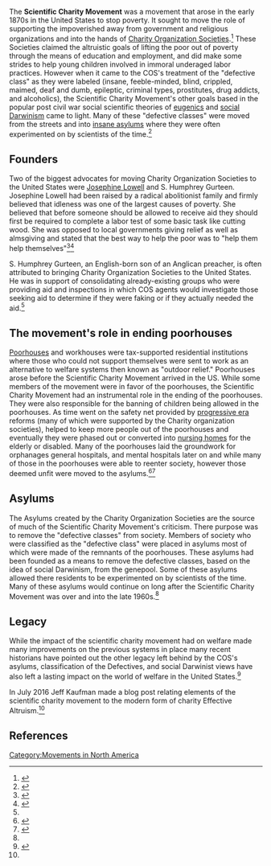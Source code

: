 The '''Scientific Charity Movement''' was a movement that arose in the early 1870s in the United States to stop poverty. It sought to move the role of supporting the impoverished away from government and religious organizations and into the hands of [[Charity Organization Societies]].<ref name="Jeff">{{cite web|last1=Kaufman|first1=Jeff|title=Scientific Charity Movement|url=http://effective-altruism.com/ea/zo/scientific_charity_movement/|website=Effective Altruism|publisher=Effective Altruism|accessdate=15 September 2016}}</ref> These Societies claimed the altruistic goals of lifting the poor out of poverty through the means of education and employment, and did make some strides to help young children involved in immoral underaged labor practices. However when it came to the COS's treatment of the "defective class" as they were labeled (insane, feeble-minded, blind, crippled, maimed, deaf and dumb, epileptic, criminal types, prostitutes, drug addicts, and alcoholics), the Scientific Charity Movement's other goals based in the popular post civil war social scientific theories of [[eugenics]] and [[social Darwinism]] came to light. Many of these "defective classes" were moved from the streets and into [[insane asylum]]s where they were often experimented on by scientists of the time.<ref name="VCU">{{cite web|last1=Stuhler|first1=Linda|title=Scientific Charity Movement and Charity Organization Societies|url=http://socialwelfare.library.vcu.edu/programs/mental-health/scientific-charity-movement-charity-organization-societies/|website=Virginia Commonwealth University|publisher=VCU|accessdate=20 September 2016}}</ref>

==Founders==
Two of the biggest advocates for moving Charity Organization Societies to the United States were [[Josephine Shaw Lowell|Josephine Lowell]] and S. Humphrey Gurteen. Josephine Lowell had been raised by a radical abolitionist family and firmly believed that idleness was one of the largest causes of poverty. She believed that before someone should be allowed to receive aid they should first be required to complete a labor test of some basic task like cutting wood. She was opposed to local governments giving relief as well as almsgiving and stated that the best way to help the poor was to "help them help themselves"<ref name="Scott Lipton">{{cite web|last1=Myers-Lipton|first1=Scott|title=Scientific Charity (Charity Organization Societies)|url=http://www.solvingpoverty.com/Scientific%20Charity.htm|website=Social Solutions to Poverty:|accessdate=20 September 2016}}</ref><ref name="VCU Lowell">{{cite web|last1=Hasan|first1=John|title=Josephine Shaw Lowell (1843-1905) — Social Reformer, Founder of the New York City Charity Organization Society and Advocate of the Doctrine That Charity Should Not Merely Relieve Suffering But That It Should Also Rehabilitate the Recipient|url=http://socialwelfare.library.vcu.edu/organizations/state-institutions/lowell-josephine-shaw-3/|website=Virginia commonwealth University|publisher=VCU|accessdate=20 September 2016}}</ref>

S. Humphrey Gurteen, an English-born son of an Anglican preacher, is often attributed to bringing Charity Organization Societies to the United States. He was in support of consolidating already-existing groups who were providing aid and inspections in which COS agents would investigate those seeking aid to determine if they were faking or if they actually needed the aid.<ref name="Scott Lipton" />

==The movement's role in ending poorhouses==
[[Poorhouses]] and workhouses were tax-supported residential institutions where those who could not support themselves were sent to work as an alternative to welfare systems then known as "outdoor relief." Poorhouses arose before the Scientific Charity Movement arrived in the US. While some members of the movement were in favor of the poorhouses, the Scientific Charity Movement had an instrumental role in the ending of the poorhouses. They were also responsible for the banning of children being allowed in the poorhouses. As time went on the safety net provided by [[progressive era]] reforms (many of which were supported by the Charity organization societies), helped to keep more people out of the poorhouses and eventually they were phased out or converted into [[nursing home]]s for the elderly or disabled. Many of the poorhouses laid the groundwork for orphanages general hospitals, and mental hospitals later on and while many of those in the poorhouses were able to reenter society, however those deemed unfit were moved to the asylums.<ref name="Poor house">{{cite web|title=Historical overview of the American poorhouse system|url=http://www.poorhousestory.com/history.htm|website=Poorhousestory|accessdate=27 September 2016}}</ref><ref name="Shadow">{{cite book|last1=Katz|first1=Michel|title=In the Shadow Of the Poorhouse: A Social History Of Welfare In America|isbn=0-465-03210-9|url=https://books.google.com/books?id=j5hvQ0FjRKYC&pg=PA75&lpg=PA75&dq=S.+Humphreys+Gurteen&source=bl&ots=yq7OxTKoFF&sig=a9TeS7802IeQrxFXvI3OFfpM6bE&hl=en&sa=X&ved=0ahUKEwjH_MKp-p7PAhUNx2MKHa8VCcoQ6AEIODAE#v=onepage&q&f=false|accessdate=28 September 2016}}</ref>

==Asylums==
The Asylums created by the Charity Organization Societies are the source of much of the Scientific Charity Movement's criticism. There purpose was to remove the "defective classes" from society. Members of society who were classified as the "defective class" were placed in asylums most of which were made of the remnants of the poorhouses. These asylums had been founded as a means to remove the defective classes, based on the idea of social Darwinism, from the genepool. Some of these asylums allowed there residents to be experimented on by scientists of the time. Many of these asylums would continue on long after the Scientific Charity Movement was over and into the late 1960s.<ref name="VCU" />

==Legacy==
While the impact of the scientific charity movement had on welfare made many improvements on the previous systems in place many recent historians have pointed out the other legacy left behind by the COS's asylums, classification of the Defectives, and social Darwinist views have also left a lasting impact on the world of welfare in the United States.<ref name="Mich">{{cite web|last1=Tannenbaum, Reisch|first1=Nili, Reisch|title=From Charitable Volunteers to Architects of Social Welfare: A Brief History of Social Work|url=http://ssw.umich.edu/about/history/brief-history-of-social-work|website=School of Social Work University of Michigan|publisher=University of Michigan|accessdate=28 September 2016}}</ref>

In July 2016 Jeff Kaufman made a blog post relating elements of the scientific charity movement to the modern form of charity Effective Altruism.<ref name="Jeff" />

==References==

{{Reflist|30em}}



[[Category:Movements in North America]]

